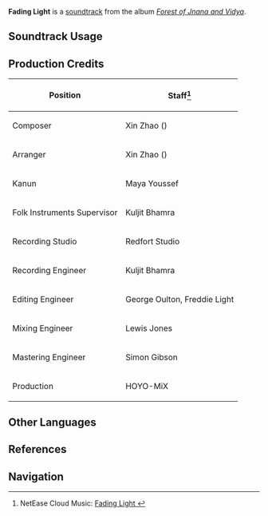 {{Soundtrack Infobox
|image          = Forest of Jnana and Vidya.png
|album          = Forest of Jnana and Vidya
|disc           = 3
|number         = 88
|featured       =
|featured2      =
|featured3      =
|featured_disc  =
|featured_disc2 =
|featured_disc3 =
|youtube_id     = S_VVOK1PbL0
|spotify_id     = 0kEsSCTer8u2luR7bYQVR5
|previous       = A Sense of Furtive Unrest
|next           = Listless and Numb Ground
}}
'''Fading Light''' is a [[soundtrack]] from the album ''[[Forest of Jnana and Vidya]]''.

==Soundtrack Usage==
{{Soundtrack Usage
|quest    = 
|location = Dev's Cavern
|domain   = 
}}

==Production Credits==
{| class="wikitable"
! Position
! Staff<ref>NetEase Cloud Music: [https://music.163.com/#/song?id=1992343583 Fading Light {{zh|游光澌泯}}]</ref>
|-
! Composer
| Xin Zhao ({{zh|赵鑫}})
|-
! Arranger
| Xin Zhao ({{zh|赵鑫}})
|-
! Kanun
| Maya Youssef
|-
! Folk Instruments Supervisor
| Kuljit Bhamra
|-
! Recording Studio
| Redfort Studio
|-
! Recording Engineer
| Kuljit Bhamra
|-
! Editing Engineer
| George Oulton, Freddie Light
|-
! Mixing Engineer
| Lewis Jones
|-
! Mastering Engineer
| Simon Gibson
|-
! Production
| HOYO-MiX
|}
<!--
==Gallery==
<gallery>
</gallery>

==Trivia==
-->
==Other Languages==
{{Other Languages
|en      = Fading Light
|zhs     = 游光澌泯
|zhs_rm  = Liúguāng Sīmǐn
|zht     = 遊光澌泯
|zht_rm  = Liúguāng Sīmǐn
|zh_tl   = 
|ja      = 消えゆく光
|ja_rm   = Kieyuku Hikari
|ja_tl   = Fading Light
}}

==References==
{{Reflist}}

==Navigation==
{{Soundtrack Navbox|Forest of Jnana and Vidya}}